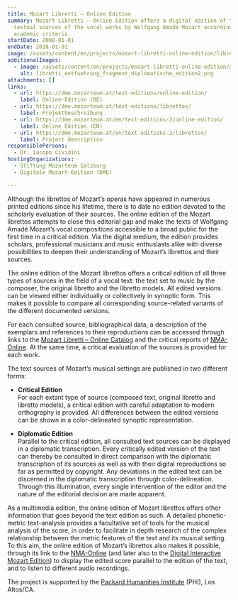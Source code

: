 ```yaml
---
title: Mozart Libretti – Online Edition
summary: Mozart Libretti – Online Edition offers a digital edition of the
  textual sources of the vocal works by Wolfgang Amadé Mozart according to
  academic criteria.
startDate: 2008-01-01
endDate: 2018-01-01
image: /assets/content/en/projects/mozart-libretti-online-edition/libretti_kachelbild2.png
additionalImages:
  - image: /assets/content/en/projects/mozart-libretti-online-edition/additionalImages/libretti_entfuehrung_fragment_diplomatische_edition2.png
    alt: libretti_entfuehrung_fragment_diplomatische_edition2.png
attachments: []
links:
  - url: https://dme.mozarteum.at/text-editions/online-edition/
    label: Online-Edition (DE)
  - url: https://dme.mozarteum.at/text-editions/librettos/
    label: Projektbeschreibung
  - url: https://dme.mozarteum.at/en/text-editions-2/online-edition/
    label: Online Edition (EN)
  - url: https://dme.mozarteum.at/en/text-editions-2/librettos/
    label: Project description
responsiblePersons:
  - Dr. Iacopo Cividini
hostingOrganizations:
  - Stiftung Mozarteum Salzburg
  - Digitale Mozart-Edition (DME)

---
```

Although the librettos of Mozart’s operas have appeared in numerous printed editions since his lifetime, there is to date no edition devoted to the scholarly evaluation of their sources. The online edition of the Mozart librettos attempts to close this editorial gap and make the texts of Wolfgang Amadé Mozart’s vocal compositions accessible to a broad public for the first time in a critical edition. Via the digital medium, the edition provides scholars, professional musicians and music enthusiasts alike with diverse possibilities to deepen their understanding of Mozart’s librettos and their sources.

The online edition of the Mozart librettos offers a critical edition of all three types of sources in the field of a vocal text: the text set to music by the composer, the original libretto and the libretto models. All edited versions can be viewed either individually or collectively in synoptic form. This makes it possible to compare all corresponding source-related variants of the different documented versions.

For each consulted source, bibliographical data, a description of the exemplars and references to their reproductions can be accessed through links to the [Mozart Libretti – Online Catalog](https://dme.mozarteum.at/DME/search/index.php?l=2) and the critical reports of [NMA-Online](http://dme.mozarteum.at/DME/nma/). At the same time, a critical evaluation of the sources is provided for each work.

The text sources of Mozart’s musical settings are published in two different forms:

*   **Critical Edition**  
    For each extant type of source (composed text, original libretto and libretto models), a critical edition with careful adaptation to modern orthography is provided. All differences between the edited versions can be shown in a color-delineated synoptic representation.

*   **Diplomatic Edition**  
    Parallel to the critical edition, all consulted text sources can be displayed in a diplomatic transcription. Every critically edited version of the text can thereby be consulted in direct comparison with the diplomatic transcription of its sources as well as with their digital reproductions so far as permitted by copyright. Any deviations in the edited text can be discerned in the diplomatic transcription through color-delineation. Through this illumination, every single intervention of the editor and the nature of the editorial decision are made apparent.

As a multimedia edition, the online edition of Mozart librettos offers other information that goes beyond the text edition as such. A detailed phonetic-metric text-analysis provides a facultative set of tools for the musical analysis of the score, in order to facilitate in depth research of the complex relationship between the metric features of the text and its musical setting. To this aim, the online edition of Mozart’s librettos also makes it possible, through its link to the [NMA-Online](http://dme.mozarteum.at/DME/nma/) (and later also to the [Digital Interactive Mozart Edition](https://dme.mozarteum.at/en/music/edition/)) to display the edited score parallel to the edition of the text, and to listen to different audio recordings.

The project is supported by the [Packard Humanities Institute](http://packhum.org/) (PHI), Los Altos/CA.